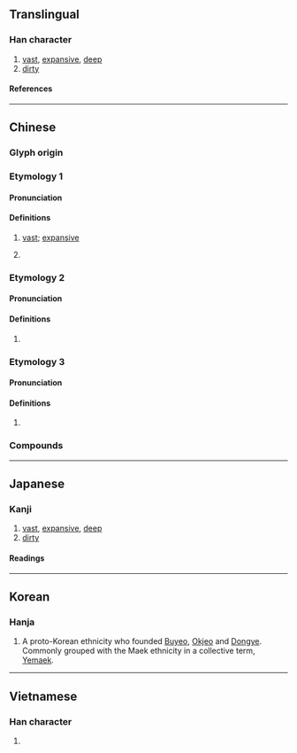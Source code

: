 {{character info/new}}
==Translingual==

===Han character===
{{Han char|rn=85|rad=水|as=13|sn=16|four=31153|canj=EYMH|ids=⿰氵歲}}

# [[vast]], [[expansive]], [[deep]]
# [[dirty]]

====References====
{{Han ref|kx=0654.330|dkj=18454|dj=1065.090|hdz=31754.150|uh=6FCA}}

----

==Chinese==
{{zh-forms}}

===Glyph origin===
{{Han etym}}

===Etymology 1===

====Pronunciation====
{{zh-pron
|m=huì
|mc=1+2
|oc=n,1+2
|cat=a
}}

====Definitions====
{{zh-hanzi}}

# {{lb|zh|literary}} [[vast]]; [[expansive]]
# {{lb|zh|literary}} {{zh-alt-form|穢|[[dirty]]; [[filthy]]}}

===Etymology 2===

====Pronunciation====
{{zh-pron
|m=wèi
|c=wai3
|mc=3
|oc=n,3
|cat=n
}}

====Definitions====
{{zh-hanzi}}

# {{n-g|An ancient place and nation.}}

===Etymology 3===

====Pronunciation====
{{zh-pron
|m=huò
|c=kut3
|mc=4
|oc=1,4
|cat=
}}

====Definitions====
{{zh-hanzi}}

# {{zh-only|濊濊|[[sound]] of [[fishing net]] [[hit]]ting [[water]]}}

===Compounds===
{{zh-der|濊濊|濊貊|汪濊}}

----

==Japanese==

===Kanji===
{{ja-kanji|grade=|rs=水13}}

# [[vast]], [[expansive]], [[deep]]
# [[dirty]]

====Readings====
{{ja-readings
|on=かい, け, さい, せ, わい
}}

----

==Korean==

===Hanja===
{{ko-hanja|예}}

# A proto-Korean ethnicity who founded [[Buyeo]], [[Okjeo]] and [[Dongye]]. Commonly grouped with the Maek ethnicity in a collective term, [[Yemaek]].

----

==Vietnamese==

===Han character===
{{vi-readings|rs=水13|reading=khoát, uế}}

# {{rfdef|vi|sort=水13}}